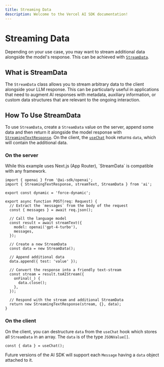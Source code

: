 ```yaml
---
title: Streaming Data
description: Welcome to the Vercel AI SDK documentation!
---
```


# Streaming Data

Depending on your use case, you may want to stream additional data alongside the model's response. This can be achieved with [`StreamData`](/docs/reference/stream-helpers/stream-data).

## What is StreamData

The `StreamData` class allows you to stream arbitrary data to the client alongside your LLM response. This can be particularly useful in applications that need to augment AI responses with metadata, auxiliary information, or custom data structures that are relevant to the ongoing interaction.

## How To Use StreamData

To use `StreamData`, create a `StreamData` value on the server, append some data and then return it alongside the model response with [`StreamingTextResponse`](/docs/reference/stream-helpers/streaming-text-response). On the client, the [`useChat`](/docs/reference/ai-sdk-ui/use-chat) hook returns `data`, which will contain the additional data.

### On the server

<Note>
  While this example uses Next.js (App Router), `StreamData` is compatible with
  any framework.
</Note>

```tsx highlight="16-30"
import { openai } from '@ai-sdk/openai';
import { StreamingTextResponse, streamText, StreamData } from 'ai';

export const dynamic = 'force-dynamic';

export async function POST(req: Request) {
  // Extract the `messages` from the body of the request
  const { messages } = await req.json();

  // Call the language model
  const result = await streamText({
    model: openai('gpt-4-turbo'),
    messages,
  });

  // Create a new StreamData
  const data = new StreamData();

  // Append additional data
  data.append({ test: 'value' });

  // Convert the response into a friendly text-stream
  const stream = result.toAIStream({
    onFinal(_) {
      data.close();
    },
  });

  // Respond with the stream and additional StreamData
  return new StreamingTextResponse(stream, {}, data);
}
```

### On the client

On the client, you can destructure `data` from the `useChat` hook which stores all `StreamData` in an array. The `data` is of the type `JSONValue[]`.

```tsx
const { data } = useChat();
```

Future versions of the AI SDK will support each `Message` having a `data` object attached to it.
